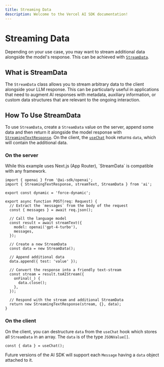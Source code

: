 ```yaml
---
title: Streaming Data
description: Welcome to the Vercel AI SDK documentation!
---
```


# Streaming Data

Depending on your use case, you may want to stream additional data alongside the model's response. This can be achieved with [`StreamData`](/docs/reference/stream-helpers/stream-data).

## What is StreamData

The `StreamData` class allows you to stream arbitrary data to the client alongside your LLM response. This can be particularly useful in applications that need to augment AI responses with metadata, auxiliary information, or custom data structures that are relevant to the ongoing interaction.

## How To Use StreamData

To use `StreamData`, create a `StreamData` value on the server, append some data and then return it alongside the model response with [`StreamingTextResponse`](/docs/reference/stream-helpers/streaming-text-response). On the client, the [`useChat`](/docs/reference/ai-sdk-ui/use-chat) hook returns `data`, which will contain the additional data.

### On the server

<Note>
  While this example uses Next.js (App Router), `StreamData` is compatible with
  any framework.
</Note>

```tsx highlight="16-30"
import { openai } from '@ai-sdk/openai';
import { StreamingTextResponse, streamText, StreamData } from 'ai';

export const dynamic = 'force-dynamic';

export async function POST(req: Request) {
  // Extract the `messages` from the body of the request
  const { messages } = await req.json();

  // Call the language model
  const result = await streamText({
    model: openai('gpt-4-turbo'),
    messages,
  });

  // Create a new StreamData
  const data = new StreamData();

  // Append additional data
  data.append({ test: 'value' });

  // Convert the response into a friendly text-stream
  const stream = result.toAIStream({
    onFinal(_) {
      data.close();
    },
  });

  // Respond with the stream and additional StreamData
  return new StreamingTextResponse(stream, {}, data);
}
```

### On the client

On the client, you can destructure `data` from the `useChat` hook which stores all `StreamData` in an array. The `data` is of the type `JSONValue[]`.

```tsx
const { data } = useChat();
```

Future versions of the AI SDK will support each `Message` having a `data` object attached to it.
